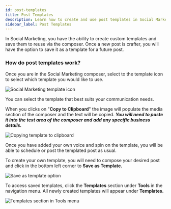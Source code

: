```yaml
---
id: post-templates
title: Post Templates
description: Learn how to create and use post templates in Social Marketing to streamline your social media posting process.
sidebar_label: Post Templates
---
```


In Social Marketing, you have the ability to create custom templates and save them to reuse via the composer. Once a new post is crafter, you will have the option to save it as a template for a future post.

### **How do post templates work?**

Once you are in the Social Marketing composer, select to the template icon to select which template you would like to use.

![Social Marketing template icon](/img/vendasta-products/social-marketing/post-templates/post-templates-1.jpg)

You can select the template that best suits your communication needs.

When you clicks on "**Copy to Clipboard**" the image will populate the media section of the composer and the text will be copied. ***You will need to paste it into the text area of the composer and add any specific business details.***

![Copying template to clipboard](/img/vendasta-products/social-marketing/post-templates/post-templates-2.jpg)

Once you have added your own voice and spin on the template, you will be able to schedule or post the templated post as usual.

To create your own template, you will need to compose your desired post and click in the bottom left corner to **Save as Template.**

![Save as template option](/img/vendasta-products/social-marketing/post-templates/post-templates-3.jpg)

To access saved templates, click the **Templates** section under **Tools** in the navigation menu. All newly created templates will appear under **Templates.**

![Templates section in Tools menu](/img/vendasta-products/social-marketing/post-templates/post-templates-4.jpg)